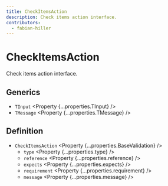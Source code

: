 ```yaml
---
title: CheckItemsAction
description: Check items action interface.
contributors:
  - fabian-hiller
---
```



# CheckItemsAction

Check items action interface.

## Generics

- `TInput` <Property {...properties.TInput} />
- `TMessage` <Property {...properties.TMessage} />

## Definition

- `CheckItemsAction` <Property {...properties.BaseValidation} />
  - `type` <Property {...properties.type} />
  - `reference` <Property {...properties.reference} />
  - `expects` <Property {...properties.expects} />
  - `requirement` <Property {...properties.requirement} />
  - `message` <Property {...properties.message} />
